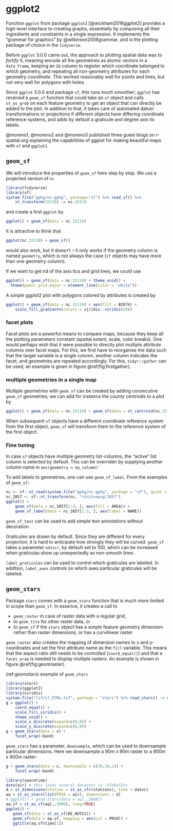 # ggplot2 {#ggplot2}

Function `ggplot` from package `ggplot2` [@wickham2016ggplot2]
provides a high-level interface to creating graphs, essentially
by composing all their ingredients and constraints in a
single expression. It implements the "grammar for graphics" by
@wilkinson2006grammar, and is the plotting package of choice in the
`tidyverse`.

Before `ggplot` 3.0.0 came out, the approach to plotting spatial
data was to _fortify_ it, meaning encode all the geometries as atomic
vectors in a `data.frame`, keeping an `ID` column to register which
coordinate belonged to which geometry, and repeating all non-geometry
attributes for each geometry _coordinate_.  This worked reasonably
well for points and lines, but not very well for polygons with holes.

Since `ggplot` 3.0.0 and package `sf`, this runs much smoother;
`ggplot` has received a `geom_sf` function that could take an `sf`
object and calls `st_as_grob` on each feature geometry to get an
object that can directly be added to the plot. In addition to that,
it takes care of automated datum transformations or projections
if different objects have differing coordinate reference systems,
and adds by default a graticule and degree axis tic labels.

@moreno1, @moreno2 and @moreno3 published three guest blogs on
r-spatial.org explaining the capabilities of ggplot for making
beautiful maps with `sf` and `ggplot2`.

## `geom_sf`

We will introduce the properties of `geom_sf` here step by step.
We use a projected version of `nc` 
```r
library(tidyverse)
library(sf)
system.file("gpkg/nc.gpkg", package="sf") %>% read_sf() %>% 
    st_transform(32119) -> nc.32119
```
and create a first `ggplot` by
```r
ggplot() + geom_sf(data = nc.32119) 
```
It is attractive to think that
```r
ggplot(nc.32119) + geom_sf()
```
would also work, but it doesn't -- it only works if the geometry
column is named `geometry`, which is not always the case (`sf`
objects may have more than one geometry column).

If we want to get rid of the axis tics and grid lines, we could use
```r
ggplot() + geom_sf(data = nc.32119) + theme_void() +
  theme(panel.grid.major = element_line(color = "white"))
```

A simple ggplot2 plot with polygons colored by attributes 
is created by
```r
ggplot() + geom_sf(data = nc.32119) + aes(fill = BIR74) +
    scale_fill_gradientn(colors = viridis::viridis(20))
```

### facet plots

Facet plots are a powerful means to compare maps, because they
keep all the plotting parameters constant (spatial extent, scale,
color breaks).  One would perhaps wish that it were possible to
directly plot multiple attribute columns over facet maps.  For this,
we first have to reorganise the data such that the target variable is
a single column, another column indicates the facet, and geometries
are repeated accordingly.  For this, `tidyr::gather` can be used; an
example is given in figure \@ref(fig:firstgather).

### multiple geometries in a single map

Multiple geometries with `geom_sf` can be created by adding consecutive
`geom_sf` geometries; we can add for instance the county centroids to
a plot by
```r
ggplot() + geom_sf(data = nc.32119) + geom_sf(data = st_centroid(nc.32119))
```

When subsequent `sf` objects have a different coordinate reference
system from the first object, `geom_sf` will transform them to the
reference system of the first object.

### Fine tuning

In case `sf` objects have multiple geometry list-columns, the
"active" list column is selected by default. This can be overriden
by supplying another column name in `aes(geometry = my_column)` `

To add labels to geometries, one can use `geom_sf_label`. From the examples of `geom_sf`:
```r
nc <- sf::st_read(system.file("gpkg/nc.gpkg", package = "sf"), quiet = TRUE)
nc_3857 <- sf::st_transform(nc, "+init=epsg:3857")
ggplot() + 
    geom_sf(data = nc_3857[1:3, ], aes(fill = AREA)) + 
	geom_sf_label(data = nc_3857[1:3, ], aes(label = NAME))
```
`geom_sf_text` can be used to add simple text annotations without decoration.

Graticules are drawn by default. Since they are different for
every projection, it is hard to anticipate how strongly they will
be curved. `geom_sf` takes a parameter `ndiscr`, by default set to
100, which can be increased when graticulas show up unexpectedly
as non-smooth lines.

`label_graticules` can be used to control which graticules are
labeled. In addition, `label_axes` controls on which axes particular
graticules will be labeled.

## `geom_stars`

Package `stars` comes with a `geom_stars` function that is much
more limited in scope than `geom_sf`. In essence, it creates a call
to 

* `geom_raster` in case of raster data with a regular grid, 
* to `geom_tile` for other raster data, or 
* to `geom_sf` if the `stars` object has a simple feature geometry dimension rather than raster dimensions, or has a curvilinear raster

`geom_raster` also creates the mapping of dimension names to x
and y-coordinates and set the first attribute name as the `fill`
variable. This means that the aspect ratio still needs to be
controlled (`coord_equal()`) and that a `facet_wrap` is needed
to display multiple rasters. An example is shown in figure
\@ref(fig:geomraster).

(ref:geomstars) example of `geom_stars`

```r
library(stars)
library(ggplot2)
library(viridis)
system.file("tif/L7_ETMs.tif", package = "stars") %>% read_stars() -> x
g = ggplot() + 
	coord_equal() + 
	scale_fill_viridis() + 
	theme_void() +
    scale_x_discrete(expand=c(0,0)) +
    scale_y_discrete(expand=c(0,0))
g + geom_stars(data = x) + 
	facet_wrap(~band)
```

`geom_stars` has a parameter, `downsample`, which can be used to downsample
particular dimensions. Here we downsample a 90m x 90m raster to a 900m x 900m
raster:
```r
g + geom_stars(data = x, downsample = c(10,10,1)) + 
	facet_wrap(~band)
```

```r
library(spacetime)
data(air) # this loads several datasets in .GlobalEnv
d = st_dimensions(station = st_as_sfc(stations), time = dates)
aq = st_as_stars(list(PM10 = air), dimensions = d)
# ggplot() + geom_stars(data = aq[,,3000])
aq.sf = st_as_sf(aq[,,3000], long=TRUE)
ggplot() + 
   geom_sf(data = st_as_sf(DE_NUTS1)) + 
   geom_sf(data = aq.sf, mapping = aes(col = PM10)) + 
   ggtitle(aq.sf$time[1])
```

